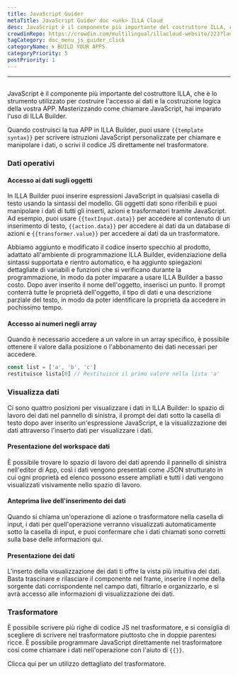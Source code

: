 ```yaml
---
title: JavaScript Guider
metaTitle: JavaScript Guider doc <unk> ILLA Cloud
desc: JavaScript è il componente più importante del costruttore ILLA, che è lo strumento utilizzato per costruire l'accesso ai dati e la costruzione logica della vostra APP
crowdinRepo: https://crowdin.com/multilingual/illacloud-website/223?languages=it&filter=basic&value=0
tagCategory: doc_menu_js_guider_click
categoryName: 🌀 BUILD YOUR APPS
categoryPriority: 5
postPriority: 1
---
```


* * *

## <h2 hidden>JavaScript Guider</h2>

JavaScript è il componente più importante del costruttore ILLA, che è lo strumento utilizzato per costruire l'accesso ai dati e la costruzione logica della vostra APP. Masterizzando come chiamare JavaScript, hai imparato l'uso di ILLA Builder.

Quando costruisci la tua APP in ILLA Builder, puoi usare `{{template syntax}}` per scrivere istruzioni JavaScript personalizzate per chiamare e manipolare i dati, o scrivi il codice JS direttamente nel trasformatore.

### Dati operativi

#### Accesso ai dati sugli oggetti

In ILLA Builder puoi inserire espressioni JavaScript in qualsiasi casella di testo usando la sintassi del modello. Gli oggetti dati sono riferibili e puoi manipolare i dati di tutti gli inserti, azioni e trasformatori tramite JavaScript. Ad esempio, puoi usare `{{textInput.data}}` per accedere al contenuto di un inserimento di testo, `{{action.data}}` per accedere ai dati da un database di azioni e `{{transformer.value}}` per accedere ai dati da un trasformatore.

Abbiamo aggiunto e modificato il codice inserto specchio al prodotto, adattato all'ambiente di programmazione ILLA Builder, evidenziazione della sintassi supportata e rientro automatico, e ha aggiunto spiegazioni dettagliate di variabili e funzioni che si verificano durante la programmazione, in modo da poter imparare a usare ILLA Builder a basso costo. Dopo aver inserito il nome dell'oggetto, inserisci un punto. Il prompt conterrà tutte le proprietà dell'oggetto, il tipo di dati e una descrizione parziale del testo, in modo da poter identificare la proprietà da accedere in pochissimo tempo.

#### Accesso ai numeri negli array

Quando è necessario accedere a un valore in un array specifico, è possibile ottenere il valore dalla posizione o l'abbonamento dei dati necessari per accedere.

```javascript
const list = ['a', 'b', 'c']
restituisce lista[0] // Restituisce il primo valore nella lista 'a'
```

### Visualizza dati

Ci sono quattro posizioni per visualizzare i dati in ILLA Builder: lo spazio di lavoro dei dati nel pannello di sinistra, il prompt dei dati sotto la casella di testo dopo aver inserito un'espressione JavaScript, e la visualizzazione dei dati attraverso l'inserto dati per visualizzare i dati.

#### Presentazione del workspace dati

È possibile trovare lo spazio di lavoro dei dati aprendo il pannello di sinistra nell'editor di App, così i dati vengono presentati come JSON strutturato in cui ogni proprietà ed elenco possono essere ampliati e tutti i dati vengono visualizzati visivamente nello spazio di lavoro.

[//]: # "[图片]"

#### Anteprima live dell'inserimento dei dati

Quando si chiama un'operazione di azione o trasformatore nella casella di input, i dati per quell'operazione verranno visualizzati automaticamente sotto la casella di input, e puoi confermare che i dati chiamati sono corretti sulla base delle informazioni qui.

[//]: # "[图片]"

#### Presentazione dei dati

L'inserto della visualizzazione dei dati ti offre la vista più intuitiva dei dati. Basta trascinare e rilasciare il componente nel frame, inserire il nome della sorgente dati corrispondente nel campo dati, filtrarlo e organizzarlo, e si avrà accesso alle informazioni di visualizzazione dei dati.

[//]: # "[图片]"

### Trasformatore

È possibile scrivere più righe di codice JS nel trasformatore, e si consiglia di scegliere di scrivere nel trasformatore piuttosto che in doppie parentesi ricce. È possibile programmare JavaScript direttamente nel trasformatore così come chiamare i dati nell'operazione con l'aiuto di `{{}}`.

Clicca qui per un utilizzo dettagliato del trasformatore.
